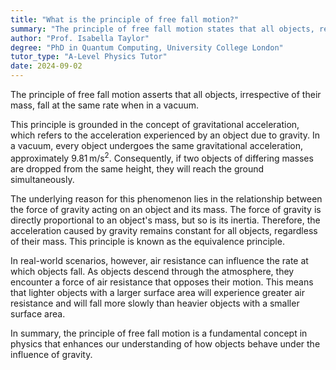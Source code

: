 ```yaml
---
title: "What is the principle of free fall motion?"
summary: "The principle of free fall motion states that all objects, regardless of mass, fall at the same rate in a vacuum."
author: "Prof. Isabella Taylor"
degree: "PhD in Quantum Computing, University College London"
tutor_type: "A-Level Physics Tutor"
date: 2024-09-02
---
```


The principle of free fall motion asserts that all objects, irrespective of their mass, fall at the same rate when in a vacuum.

This principle is grounded in the concept of gravitational acceleration, which refers to the acceleration experienced by an object due to gravity. In a vacuum, every object undergoes the same gravitational acceleration, approximately $9.81 \, \text{m/s}^2$. Consequently, if two objects of differing masses are dropped from the same height, they will reach the ground simultaneously.

The underlying reason for this phenomenon lies in the relationship between the force of gravity acting on an object and its mass. The force of gravity is directly proportional to an object's mass, but so is its inertia. Therefore, the acceleration caused by gravity remains constant for all objects, regardless of their mass. This principle is known as the equivalence principle.

In real-world scenarios, however, air resistance can influence the rate at which objects fall. As objects descend through the atmosphere, they encounter a force of air resistance that opposes their motion. This means that lighter objects with a larger surface area will experience greater air resistance and will fall more slowly than heavier objects with a smaller surface area.

In summary, the principle of free fall motion is a fundamental concept in physics that enhances our understanding of how objects behave under the influence of gravity.
    